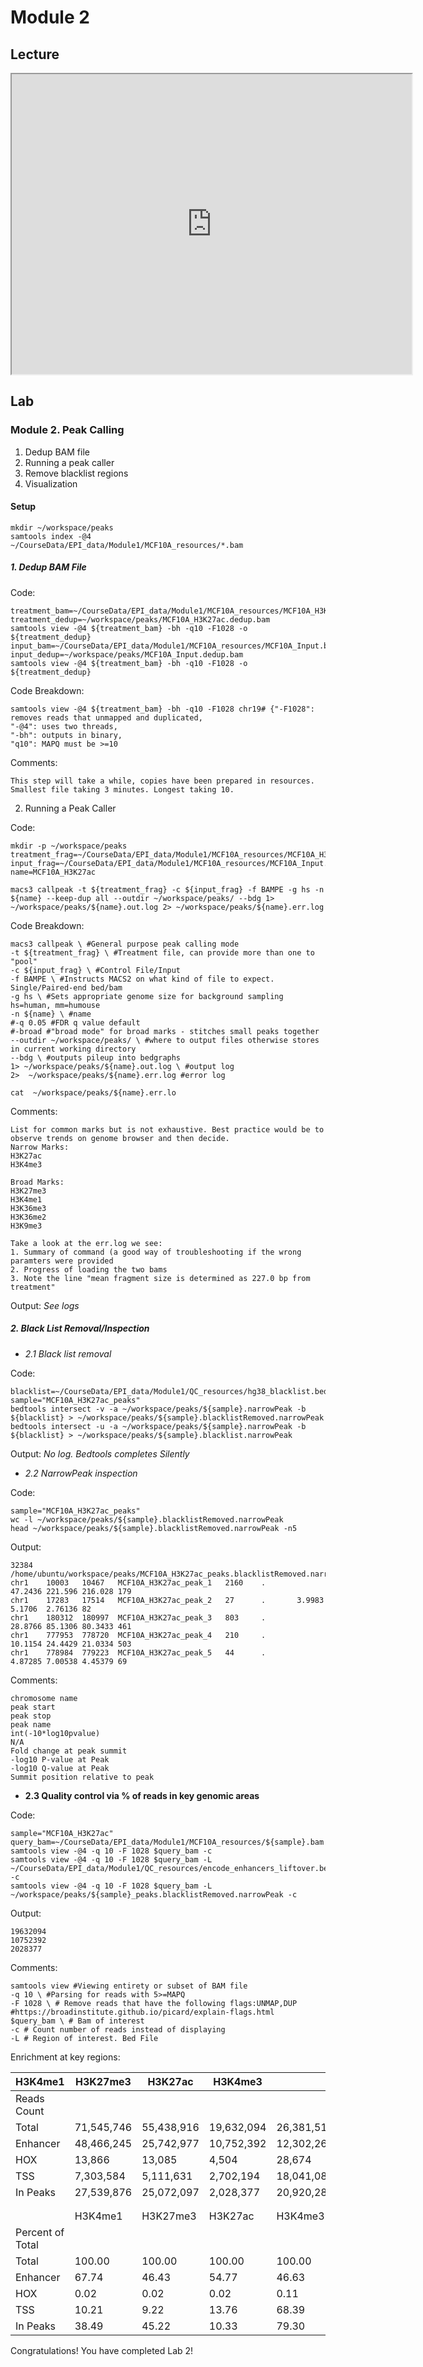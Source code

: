 # Module 2

## Lecture

<iframe src="https://drive.google.com/file/d/1OpvvIKXxbpgfROTdQ3aJyUggTa_dGjMU/preview" width="640" height="480" allow="autoplay"></iframe>

## Lab

### Module 2. Peak Calling

1. Dedup BAM file
2. Running a peak caller
3. Remove blacklist regions
4. Visualization

#### Setup
```{}
mkdir ~/workspace/peaks
samtools index -@4 ~/CourseData/EPI_data/Module1/MCF10A_resources/*.bam
```

##### 1. Dedup BAM File

Code:
```{}
treatment_bam=~/CourseData/EPI_data/Module1/MCF10A_resources/MCF10A_H3K27ac.bam
treatment_dedup=~/workspace/peaks/MCF10A_H3K27ac.dedup.bam
samtools view -@4 ${treatment_bam} -bh -q10 -F1028 -o ${treatment_dedup}
input_bam=~/CourseData/EPI_data/Module1/MCF10A_resources/MCF10A_Input.bam
input_dedup=~/workspace/peaks/MCF10A_Input.dedup.bam
samtools view -@4 ${treatment_bam} -bh -q10 -F1028 -o ${treatment_dedup}
```

Code Breakdown:
```{}
samtools view -@4 ${treatment_bam} -bh -q10 -F1028 chr19# {"-F1028": removes reads that unmapped and duplicated,
"-@4": uses two threads,
"-bh": outputs in binary,
"q10": MAPQ must be >=10
```

Comments:
```{}
This step will take a while, copies have been prepared in resources. Smallest file taking 3 minutes. Longest taking 10.
```

2. Running a Peak Caller

Code:
```{}
mkdir -p ~/workspace/peaks
treatment_frag=~/CourseData/EPI_data/Module1/MCF10A_resources/MCF10A_H3K27ac.dedup.bam
input_frag=~/CourseData/EPI_data/Module1/MCF10A_resources/MCF10A_Input.dedup.bam
name=MCF10A_H3K27ac

macs3 callpeak -t ${treatment_frag} -c ${input_frag} -f BAMPE -g hs -n ${name} --keep-dup all --outdir ~/workspace/peaks/ --bdg 1> ~/workspace/peaks/${name}.out.log 2> ~/workspace/peaks/${name}.err.log
```

Code Breakdown:
```{}
macs3 callpeak \ #General purpose peak calling mode
-t ${treatment_frag} \ #Treatment file, can provide more than one to "pool"
-c ${input_frag} \ #Control File/Input
-f BAMPE \ #Instructs MACS2 on what kind of file to expect. Single/Paired-end bed/bam
-g hs \ #Sets appropriate genome size for background sampling hs=human, mm=humouse
-n ${name} \ #name
#-q 0.05 #FDR q value default
#-broad #"broad mode" for broad marks - stitches small peaks together
--outdir ~/workspace/peaks/ \ #where to output files otherwise stores in current working directory
--bdg \ #outputs pileup into bedgraphs
1> ~/workspace/peaks/${name}.out.log \ #output log
2>  ~/workspace/peaks/${name}.err.log #error log

cat  ~/workspace/peaks/${name}.err.lo
```

Comments:
```{}
List for common marks but is not exhaustive. Best practice would be to observe trends on genome browser and then decide.
Narrow Marks:
H3K27ac
H3K4me3

Broad Marks:
H3K27me3
H3K4me1
H3K36me3
H3K36me2
H3K9me3

Take a look at the err.log we see:
1. Summary of command (a good way of troubleshooting if the wrong paramters were provided
2. Progress of loading the two bams
3. Note the line "mean fragment size is determined as 227.0 bp from treatment"
```

Output:
*See logs*

##### 2.  Black List Removal/Inspection

- *2.1 Black list removal*

Code:
```{}
blacklist=~/CourseData/EPI_data/Module1/QC_resources/hg38_blacklist.bed
sample="MCF10A_H3K27ac_peaks"
bedtools intersect -v -a ~/workspace/peaks/${sample}.narrowPeak -b ${blacklist} > ~/workspace/peaks/${sample}.blacklistRemoved.narrowPeak
bedtools intersect -u -a ~/workspace/peaks/${sample}.narrowPeak -b ${blacklist} > ~/workspace/peaks/${sample}.blacklist.narrowPeak
```

Output:
*No log. Bedtools completes Silently*

- *2.2 NarrowPeak inspection*

Code:
```{}
sample="MCF10A_H3K27ac_peaks"
wc -l ~/workspace/peaks/${sample}.blacklistRemoved.narrowPeak
head ~/workspace/peaks/${sample}.blacklistRemoved.narrowPeak -n5
```

Output:
```{}
32384 /home/ubuntu/workspace/peaks/MCF10A_H3K27ac_peaks.blacklistRemoved.narrowPeak
chr1    10003   10467   MCF10A_H3K27ac_peak_1   2160    .       47.2436 221.596 216.028 179
chr1    17283   17514   MCF10A_H3K27ac_peak_2   27      .       3.9983  5.1706  2.76136 82
chr1    180312  180997  MCF10A_H3K27ac_peak_3   803     .       28.8766 85.1306 80.3433 461
chr1    777953  778720  MCF10A_H3K27ac_peak_4   210     .       10.1154 24.4429 21.0334 503
chr1    778984  779223  MCF10A_H3K27ac_peak_5   44      .       4.87285 7.00538 4.45379 69
```

Comments:
```{}
chromosome name
peak start
peak stop
peak name
int(-10*log10pvalue)
N/A
Fold change at peak summit
-log10 P-value at Peak
-log10 Q-value at Peak
Summit position relative to peak
```

- **2.3 Quality control via % of reads in key genomic areas**

Code:
```{}
sample="MCF10A_H3K27ac"
query_bam=~/CourseData/EPI_data/Module1/MCF10A_resources/${sample}.bam
samtools view -@4 -q 10 -F 1028 $query_bam -c
samtools view -@4 -q 10 -F 1028 $query_bam -L ~/CourseData/EPI_data/Module1/QC_resources/encode_enhancers_liftover.bed -c
samtools view -@4 -q 10 -F 1028 $query_bam -L ~/workspace/peaks/${sample}_peaks.blacklistRemoved.narrowPeak -c
```

Output:
```{}
19632094
10752392
2028377
```

Comments:
```{}
samtools view #Viewing entirety or subset of BAM file
-q 10 \ #Parsing for reads with 5>=MAPQ
-F 1028 \ # Remove reads that have the following flags:UNMAP,DUP #https://broadinstitute.github.io/picard/explain-flags.html
$query_bam \ # Bam of interest
-c # Count number of reads instead of displaying
-L # Region of interest. Bed File
```

Enrichment at key regions:

| **H3K4me1**      | **H3K27me3** | **H3K27ac** | **H3K4me3** |            |
|------------------|--------------|-------------|-------------|------------|
| Reads Count      |              |             |             |            |
| Total            | 71,545,746   | 55,438,916  | 19,632,094  | 26,381,511 |
| Enhancer         | 48,466,245   | 25,742,977  | 10,752,392  | 12,302,265 |
| HOX              | 13,866       | 13,085      | 4,504       | 28,674     |
| TSS              | 7,303,584    | 5,111,631   | 2,702,194   | 18,041,080 |
| In Peaks         | 27,539,876   | 25,072,097  | 2,028,377   | 20,920,281 |
|                  |              |             |             |            |
|                  |              |             |             |            |
|                  | H3K4me1      | H3K27me3    | H3K27ac     | H3K4me3    |
| Percent of Total |              |             |             |            |
| Total            | 100.00       | 100.00      | 100.00      | 100.00     |
| Enhancer         | 67.74        | 46.43       | 54.77       | 46.63      |
| HOX              | 0.02         | 0.02        | 0.02        | 0.11       |
| TSS              | 10.21        | 9.22        | 13.76       | 68.39      |
| In Peaks         | 38.49        | 45.22       | 10.33       | 79.30      |

:::: {.callout type="green" title="Lab Completed!"}

Congratulations! You have completed Lab 2!

::::
